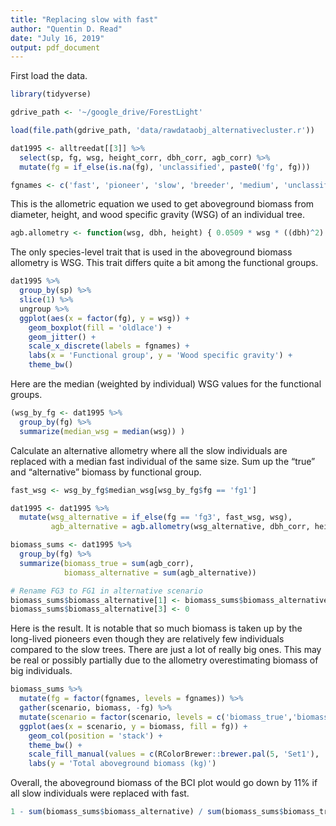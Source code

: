 ```yaml
---
title: "Replacing slow with fast"
author: "Quentin D. Read"
date: "July 16, 2019"
output: pdf_document
---
```


First load the data.
```r
library(tidyverse)

gdrive_path <- '~/google_drive/ForestLight'

load(file.path(gdrive_path, 'data/rawdataobj_alternativecluster.r'))

dat1995 <- alltreedat[[3]] %>%
  select(sp, fg, wsg, height_corr, dbh_corr, agb_corr) %>%
  mutate(fg = if_else(is.na(fg), 'unclassified', paste0('fg', fg)))

fgnames <- c('fast', 'pioneer', 'slow', 'breeder', 'medium', 'unclassified')
```


This is the allometric equation we used to get aboveground biomass from diameter, height, and wood specific gravity (WSG) of an individual tree.

```r
agb.allometry <- function(wsg, dbh, height) { 0.0509 * wsg * ((dbh)^2) * height }
```


The only species-level trait that is used in the aboveground biomass allometry is WSG. This trait differs quite a bit among the functional groups.

```r
dat1995 %>%
  group_by(sp) %>%
  slice(1) %>%
  ungroup %>%
  ggplot(aes(x = factor(fg), y = wsg)) +
    geom_boxplot(fill = 'oldlace') + 
    geom_jitter() +
    scale_x_discrete(labels = fgnames) +
    labs(x = 'Functional group', y = 'Wood specific gravity') +
    theme_bw()
```

Here are the median (weighted by individual) WSG values for the functional groups.

```r
(wsg_by_fg <- dat1995 %>%
  group_by(fg) %>%
  summarize(median_wsg = median(wsg)) )
```

Calculate an alternative allometry where all the slow individuals are replaced with a median fast individual of the same size. Sum up the "true" and "alternative" biomass by functional group.

```r
fast_wsg <- wsg_by_fg$median_wsg[wsg_by_fg$fg == 'fg1']

dat1995 <- dat1995 %>%
  mutate(wsg_alternative = if_else(fg == 'fg3', fast_wsg, wsg),
         agb_alternative = agb.allometry(wsg_alternative, dbh_corr, height_corr))

biomass_sums <- dat1995 %>%
  group_by(fg) %>%
  summarize(biomass_true = sum(agb_corr),
            biomass_alternative = sum(agb_alternative)) 

# Rename FG3 to FG1 in alternative scenario
biomass_sums$biomass_alternative[1] <- biomass_sums$biomass_alternative[1] + biomass_sums$biomass_alternative[3]
biomass_sums$biomass_alternative[3] <- 0
```

Here is the result. It is notable that so much biomass is taken up by the long-lived pioneers even though they are relatively few individuals compared to the slow trees. There are just a lot of really big ones. This may be real or possibly partially due to the allometry overestimating biomass of big individuals.

```r
biomass_sums %>%
  mutate(fg = factor(fgnames, levels = fgnames)) %>%
  gather(scenario, biomass, -fg) %>%
  mutate(scenario = factor(scenario, levels = c('biomass_true','biomass_alternative'), labels = c('true','alternative'))) %>%
  ggplot(aes(x = scenario, y = biomass, fill = fg)) +
    geom_col(position = 'stack') +
    theme_bw() +
    scale_fill_manual(values = c(RColorBrewer::brewer.pal(5, 'Set1'), 'black')) +
    labs(y = 'Total aboveground biomass (kg)')
```

Overall, the aboveground biomass of the BCI plot would go down by 11% if all slow individuals were replaced with fast.

```r
1 - sum(biomass_sums$biomass_alternative) / sum(biomass_sums$biomass_true)
```